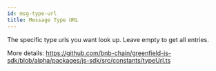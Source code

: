 ```yaml
---
id: msg-type-url
title: Message Type URL
---
```


The specific type urls you want look up. Leave empty to get all entries.

More details:
https://github.com/bnb-chain/greenfield-js-sdk/blob/alpha/packages/js-sdk/src/constants/typeUrl.ts

